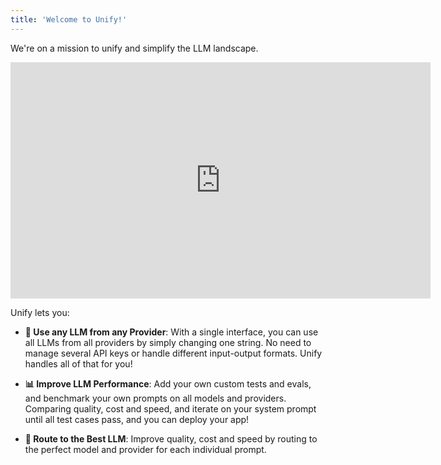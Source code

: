 ```yaml
---
title: 'Welcome to Unify!'
---
```


We're on a mission to unify and simplify the LLM landscape.

<p align="center"><iframe width="672" height="378" src="https://www.youtube.com/embed/15wgxK1Cw0E?si=JnrC0yiU5J4ju5Yk" title="YouTube video player" frameborder="0" allow="accelerometer; autoplay; clipboard-write; encrypted-media; gyroscope; picture-in-picture; web-share" referrerpolicy="strict-origin-when-cross-origin" allowfullscreen></iframe></p>

Unify lets you:

* **🔑 Use any LLM from any Provider**: With a single interface, you can use all LLMs 
from all providers by simply changing one string. No need to manage several API keys 
or handle different input-output formats. Unify handles all of that for you!

* **📊 Improve LLM Performance**: Add your own custom tests and evals, and benchmark 
your own prompts on all models and providers. Comparing quality, cost and speed, and 
iterate on your system prompt until all test cases pass, and you can deploy your app!

* **🔀 Route to the Best LLM**: Improve quality, cost and speed by routing to the perfect 
model and provider for each individual prompt.